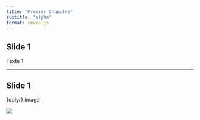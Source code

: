 ```yaml
---
title: "Premier Chapitre"
subtitle: "alpha"
format: revealjs
---
```


## Slide 1

Texte 1

---

## Slide 1

{dplyr} image

![](img/logo_1.png)